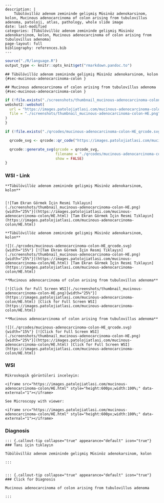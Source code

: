 


```comment
---
description: |
    Tübülövillöz adenom zemininde gelişmiş Müsinöz adenokarsinom, kolon, Mucinous adenocarcinoma of colon arising from tubulovillus adenoma, patoloji, atlas, pathology, whole slide image
date: last-modified
categories: [Tübülövillöz adenom zemininde gelişmiş Müsinöz adenokarsinom, kolon, Mucinous adenocarcinoma of colon arising from tubulovillus adenoma]
page-layout: full
bibliography: references.bib
---
```



```r
source("./R/language.R")
output_type <- knitr::opts_knit$get("rmarkdown.pandoc.to")
```


```asis
## Tübülövillöz adenom zemininde gelişmiş Müsinöz adenokarsinom, kolon {#sec-mucinous-adenocarcinoma-colon }
```


```asis
## Mucinous adenocarcinoma of colon arising from tubulovillus adenoma {#sec-mucinous-adenocarcinoma-colon }
```






```r
if (!file.exists("./screenshots/thumbnail_mucinous-adenocarcinoma-colon-HE.png")) {
webshot2::webshot(
  url = "https://images.patolojiatlasi.com/mucinous-adenocarcinoma-colon/HE.html",
  file = "./screenshots/thumbnail_mucinous-adenocarcinoma-colon-HE.png"
)
}
```



```r
if (!file.exists("./qrcodes/mucinous-adenocarcinoma-colon-HE_qrcode.svg")) {

  qrcode_svg <- qrcode::qr_code("https://images.patolojiatlasi.com/mucinous-adenocarcinoma-colon/HE.html")

  qrcode::generate_svg(qrcode = qrcode_svg,
                       filename = "./qrcodes/mucinous-adenocarcinoma-colon-HE_qrcode.svg",
                       show = FALSE)
}
```







::::: panel-tabset


### WSI - Link








:::: {.content-hidden when-format="pdf"}


```asis

**Tübülövillöz adenom zemininde gelişmiş Müsinöz adenokarsinom, kolon**


[![Tam Ekran Görmek İçin Resmi Tıklayın](./screenshots/thumbnail_mucinous-adenocarcinoma-colon-HE.png){width="25%"}](https://images.patolojiatlasi.com/mucinous-adenocarcinoma-colon/HE.html) [Tam Ekran Görmek İçin Resmi Tıklayın](https://images.patolojiatlasi.com/mucinous-adenocarcinoma-colon/HE.html)

```

::::


:::: {.content-visible when-format="pdf"}

```asis

**Tübülövillöz adenom zemininde gelişmiş Müsinöz adenokarsinom, kolon**

![](./qrcodes/mucinous-adenocarcinoma-colon-HE_qrcode.svg){width="15%"} [![Tam Ekran Görmek İçin Resmi Tıklayın](./screenshots/thumbnail_mucinous-adenocarcinoma-colon-HE.png){width="25%"}](https://images.patolojiatlasi.com/mucinous-adenocarcinoma-colon/HE.html) [Tam Ekran Görmek İçin Resmi Tıklayın](https://images.patolojiatlasi.com/mucinous-adenocarcinoma-colon/HE.html)

```



::::




:::: {.content-hidden when-format="pdf"}


```asis

**Mucinous adenocarcinoma of colon arising from tubulovillus adenoma**

[![Click for Full Screen WSI](./screenshots/thumbnail_mucinous-adenocarcinoma-colon-HE.png){width="25%"}](https://images.patolojiatlasi.com/mucinous-adenocarcinoma-colon/HE.html) [Click for Full Screen WSI](https://images.patolojiatlasi.com/mucinous-adenocarcinoma-colon/HE.html)

```

::::


:::: {.content-visible when-format="pdf"}

```asis

**Mucinous adenocarcinoma of colon arising from tubulovillus adenoma**

![](./qrcodes/mucinous-adenocarcinoma-colon-HE_qrcode.svg){width="15%"} [![Click for Full Screen WSI](./screenshots/thumbnail_mucinous-adenocarcinoma-colon-HE.png){width="25%"}](https://images.patolojiatlasi.com/mucinous-adenocarcinoma-colon/HE.html) [Click for Full Screen WSI](https://images.patolojiatlasi.com/mucinous-adenocarcinoma-colon/HE.html)

```


::::







### WSI








```asis
Mikroskopik görüntüleri inceleyin:

<iframe src="https://images.patolojiatlasi.com/mucinous-adenocarcinoma-colon/HE.html" style="height:600px;width:100%;" data-external="1"></iframe>

```





```asis

See Microscopy with viewer:

<iframe src="https://images.patolojiatlasi.com/mucinous-adenocarcinoma-colon/HE.html" style="height:600px;width:100%;" data-external="1"></iframe>

```





### Diagnosis


```asis


::: {.callout-tip collapse="true" appearance="default" icon="true"}
### Tanı için tıklayın

Tübülövillöz adenom zemininde gelişmiş Müsinöz adenokarsinom, kolon

:::


```


```asis


::: {.callout-tip collapse="true" appearance="default" icon="true"}
### Click for Diagnosis

Mucinous adenocarcinoma of colon arising from tubulovillus adenoma

:::

```









:::::













